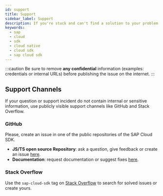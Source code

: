 ```yaml
---
id: support
title: Support
sidebar_label: Support
description: If you're stuck and can't find a solution to your problem with SAP Cloud SDK, we're here to help you.
keywords:
  - sap
  - cloud
  - sdk
  - cloud native
  - cloud sdk
  - sap cloud sdk
---
```


:::caution
Be sure to remove **any confidential** information (examples: credentials or internal URLs) before publishing the issue on the internet.
:::

## Support Channels

If your question or support incident do not contain internal or sensitive information, use publicly visible support channels like GitHub and Stack Overflow.

### GitHub

Please, create an issue in one of the public repositories of the SAP Cloud SDK.

- **JS/TS open source Repository**: ask a question, give feedback or create an issue [here](https://github.com/SAP/cloud-sdk-js/issues/new/choose).
- **Documentation**: request documentation or suggest fixes [here](https://github.com/SAP/cloud-sdk/issues/new/choose).

### Stack Overflow

Use the `sap-cloud-sdk` tag on [Stack Overflow](https://stackoverflow.com/questions/tagged/sap-cloud-sdk) to search for solved issues or create yours.
